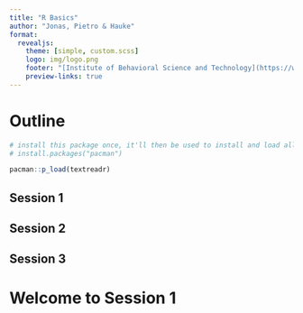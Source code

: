 ```yaml
---
title: "R Basics"
author: "Jonas, Pietro & Hauke"
format: 
  revealjs: 
    theme: [simple, custom.scss]
    logo: img/logo.png
    footer: "[Institute of Behavioral Science and Technology](https://www.ibt.unisg.ch/)"
    preview-links: true
---
```


# Outline

```r
# install this package once, it'll then be used to install and load all remaining packages
# install.packages("pacman")

pacman::p_load(textreadr)
```

## Session 1

## Session 2

## Session 3

# Welcome to Session 1